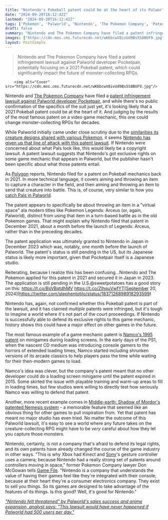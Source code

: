 ```yaml
---
title: "Nintendo's Pokeball patent could be at the heart of its Palworld lawsuit, and judging by a 29-year-old precedent it could change monster-collecting RPGs for decades"
date: "2024-09-20T16:12:42Z"
lastmod: "2024-09-20T16:12:42Z"
tags: ['Pokemon', 'Palworld', 'Nintendo', 'The Pokemon Company', 'Patent Infringement', 'Lawsuit', 'Monster-collecting RPG', 'Game Mechanics', 'Pocketpair', 'Pokeball']
draft: false
summary: "Nintendo and The Pokemon Company have filed a patent infringement lawsuit against Palworld developer Pocketpair, potentially focusing on a 2021 Pokeball patent, which could significantly impact the future of monster-collecting RPGs."
images: ["https://cdn.mos.cms.futurecdn.net/wK6bcwV8ivUd9Bs5S8BUF9.jpg"]
layout: PostSimple
---
```

> Nintendo and The Pokemon Company have filed a patent infringement lawsuit against Palworld developer Pocketpair, potentially focusing on a 2021 Pokeball patent, which could significantly impact the future of monster-collecting RPGs.


        <img alt="Cover" src="https://cdn.mos.cms.futurecdn.net/wK6bcwV8ivUd9Bs5S8BUF9.jpg"/>
        
Nintendo and [The Pokemon Company](https://www.gamesradar.com/tag/the-pokemon-company/) have filed a [patent infringement lawsuit against Palworld developer Pocketpair](https://www.gamesradar.com/games/survival/its-official-palworld-has-been-nintendod-as-the-pokemon-company-files-lawsuit-against-pocketpair-for-infringing-multiple-patent-rights/), and while there's no public confirmation of the specifics of the suit just yet, it's looking likely that a 2021 Pokeball patent could be at the heart of it. And judging by the results of the most famous patent on a video game mechanic, this one could change monster-collecting RPGs for decades.

While Palworld initially came under close scrutiny due to the [similarities its creature designs shared with various Pokemon](https://www.gamesradar.com/game-developers-arent-really-buying-the-similarities-between-palworld-and-pokemon-to-accidentally-create-a-complex-model-mesh-with-so-near-exact-proportions-is-practically-impossible/), it seems [Nintendo has given up that line of attack with this patent lawsuit](https://www.gamesradar.com/games/survival/nintendos-patent-lawsuit-shows-its-given-up-making-the-case-that-palworlds-characters-are-similar-to-pokemons-analyst-explains/). If Nintendo were concerned about what Pals look like, this would likely be a copyright lawsuit. A patent lawsuit suggests that Nintendo's got exclusive rights on some game mechanic that appears in Palworld, but the publisher hasn't been specific about what those patents entail.

As [Polygon](https://www.polygon.com/news/453508/pokemon-palworld-lawsuit-patent-infringement) reports, Nintendo filed for a patent on Pokeball mechanics back in 2021. In more technical language, it covers aiming and throwing an item to capture a character in the field, and then aiming and throwing an item to send that creature into battle. This is, of course, very similar to how you [catch Pals in Palworld](https://www.gamesradar.com/palworld-catch-pals/).

The patent appears to specifically be about throwing an item in a "virtual space" ala modern titles like Pokemon Legends: Arceus (or, again, Palworld), distinct from using that item in a turn-based battle as in the old Pokemon games. That might explain why Nintendo filed that patent in December 2021, about a month before the launch of Legends: Arceus, rather than in the preceding decades.

The patent application was ultimately granted to Nintendo in Japan in December 2023 which was, notably, one month before the launch of Palworld. The patent's status is still pending in the US, but its Japanese status is likely more important, given that Pocketpair itself is a Japanese studio.

Reiterating, because I realize this has been confusing...Nintendo and The Pokemon applied for this patent in 2021 and secured it in Japan in 2023. The application is still pending in the U.S.@sweetpotatoes has a good story on this: https://t.co/BsVBqtdhMV https://t.co/ZIhquVwfYT[September 20, 2024](https://twitter.com/stephentotilo/status/1837126898918293599)

Nintendo has, again, not confirmed whether this Pokeball patent is part of the lawsuit, and it has claimed *multiple* patents were infringed, but it's tough to imagine a world where it's not part of the court proceedings. If Nintendo is successfully able to defend its exclusive rights to this game mechanic, history shows this could have a major effect on other games in the future.

The most famous example of a game mechanic patent is [Namco's 1995 patent](https://www.eff.org/deeplinks/2015/12/loading-screen-game-patent-finally-expires) on minigames during loading screens. In the early days of the PS1, when the nascent CD medium was introducing console gamers to the horrors of extended loading times, Namco started including shrunken versions of its arcade classics to help players pass the time while waiting for their then-modern games to load.

Namco's idea was clever, but the company's patent meant that no other developer could do a loading screen minigame until the patent expired in 2015. Some skirted the issue with playable training and warm-up areas to fill in loading times, but few studios were willing to directly test how seriously Namco was willing to defend that patent.

Another, more recent example comes in [Middle-earth: Shadow of Mordor's patented Nemesis system](https://www.gamesradar.com/middle-earth-shadow-of-mordors-nemesis-system-was-patented-by-warner-bros/) - a memorable feature that seemed like an obvious thing for other games to pull inspiration from. Yet that patent has meant no major studio has even tried. No matter the outcome of this Palworld lawsuit, it's easy to see a world where any future takes on the creature-collecting RPG might have to be *very* careful about how they let you capture those monsters.

Nintendo, certainly, is not a company that's afraid to defend its legal rights, and its own patents have already changed the course of the game industry in other ways. "This is why Xbox had Kinect and [Sony](https://www.gamesradar.com/tag/sony/)'s gesture controller uses a camera; because Nintendo had a really strong set of patents around controllers moving in space," former Pokemon Company lawyer Don McGowan tells [Game File](https://x.com/stephentotilo/status/1837113218155585570). "Nintendo is a company that understands the value of having their games feel like they're integrated with their console, because at their heart they're a consumer electronics company. They exist to sell you things. So its games are designed to take advantage of the features of its things. Is this good? Well, it's good for Nintendo."

[<em>"Nintendo felt threatened" by Palworld's sales success and anime expansion, analyst says: "This lawsuit would have never happened if Palworld had 500 users per day."</em>](https://www.gamesradar.com/games/survival/nintendo-felt-threatened-by-palworlds-sales-success-and-anime-expansion-analyst-says-this-lawsuit-would-have-never-happened-if-palworld-had-500-users-per-day/)
        